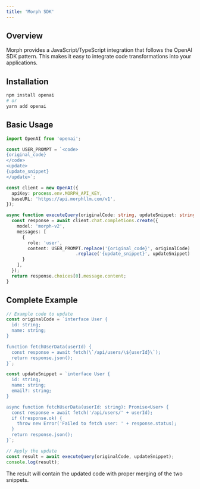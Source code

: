 ```yaml
---
title: 'Morph SDK'
---
```


## Overview

Morph provides a JavaScript/TypeScript integration that follows the OpenAI SDK pattern. This makes it easy to integrate code transformations into your applications.

## Installation

```bash
npm install openai
# or
yarn add openai
```

## Basic Usage

```typescript
import OpenAI from 'openai';

const USER_PROMPT = `<code>
{original_code}
</code>
<update>
{update_snippet}
</update>`;

const client = new OpenAI({
  apiKey: process.env.MORPH_API_KEY,
  baseURL: 'https://api.morphllm.com/v1',
});

async function executeQuery(originalCode: string, updateSnippet: string): Promise<string> {
  const response = await client.chat.completions.create({
    model: 'morph-v2',
    messages: [
      {
        role: 'user',
        content: USER_PROMPT.replace('{original_code}', originalCode)
                          .replace('{update_snippet}', updateSnippet)
      }
    ],
  });
  return response.choices[0].message.content;
}
```

## Complete Example

```typescript
// Example code to update
const originalCode = `interface User {
  id: string;
  name: string;
}

function fetchUserData(userId) {
  const response = await fetch(\`/api/users/\${userId}\`);
  return response.json();
}`;

const updateSnippet = `interface User {
  id: string;
  name: string;
  email?: string;
}

async function fetchUserData(userId: string): Promise<User> {
  const response = await fetch('/api/users/' + userId);
  if (!response.ok) {
    throw new Error('Failed to fetch user: ' + response.status);
  }
  return response.json();
}`;

// Apply the update
const result = await executeQuery(originalCode, updateSnippet);
console.log(result);
```

The result will contain the updated code with proper merging of the two snippets.
